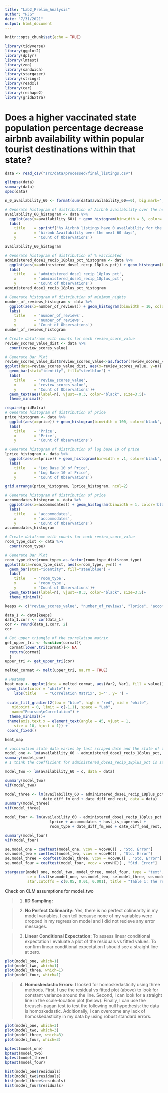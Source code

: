 ```yaml
---
title: "Lab2_Prelim_Analysis"
author: "HJG"
date: "7/31/2021"
output: html_document
---
```


```r
knitr::opts_chunk$set(echo = TRUE)
```

```r
library(tidyverse)
library(ggplot2) 
library(dplyr)
library(lmtest)
library(zoo)
library(sandwich)
library(stargazer)
library(stringr)
library(readxl)
library(car)
library(reshape2)
library(gridExtra)
```

# Does a higher vaccinated state population percentage decrease airbnb availability within popular tourist destinations within that state?
```r
data <- read_csv("src/data/processed/final_listings.csv")

glimpse(data)
summary(data)
spec(data)
```


```r
n_0_availability_60 <- format(sum(data$availability_60==0), big.mark=",")

# Generate histogram of distribution of Airbnb availability over the next 60 days.
availability_60_histogram <- data %>% 
  ggplot(aes(x=availability_60)) + geom_histogram(binwidth = 3, color='black', fill="purple")  +
  labs(
    title    = sprintf('%s Airbnb listings have 0 availability for the next 60 days', n_0_availability_60),
    x        = 'Airbnb Availability over the next 60 days', 
    y        = 'Count of Observations')

availability_60_histogram
```

```r
# Generate histogram of distribution of % vaccinated
administered_dose1_recip_18plus_pct_histogram <- data %>% 
  ggplot(aes(x=administered_dose1_recip_18plus_pct)) + geom_histogram(binwidth = 1, color='black', fill="purple")  +
  labs(
    title    = 'administered_dose1_recip_18plus_pct',
    x        = 'administered_dose1_recip_18plus_pct', 
    y        = 'Count of Observations')
administered_dose1_recip_18plus_pct_histogram
```

```r
# Generate histogram of distribution of minimum_nights
number_of_reviews_histogram <- data %>% 
  ggplot(aes(x=number_of_reviews)) + geom_histogram(binwidth = 10, color='black', fill="purple")  +
  labs(
    title    = 'number_of_reviews',
    x        = 'number_of_reviews', 
    y        = 'Count of Observations')
number_of_reviews_histogram
```

```r
# Create dataframe with counts for each review_score_value
review_scores_value_dist <- data %>% 
  count(review_scores_value)

# Generate Bar Plot
review_scores_value_dist$review_scores_value<-as.factor(review_scores_value_dist$review_scores_value)
ggplot(data=review_scores_value_dist, aes(x=review_scores_value, y=n)) +
  geom_bar(stat="identity", fill="steelblue") +
  labs(
    title    = 'review_scores_value',
    x        = 'review_scores_value', 
    y        = 'Count of Observations')+
  geom_text(aes(label=n), vjust=-0.3, color="black", size=3.5)+
  theme_minimal()
```

```r
require(gridExtra)
# Generate histogram of distribution of price
price_histogram <- data %>% 
  ggplot(aes(x=price)) + geom_histogram(binwidth = 100, color='black', fill="purple")  +
  labs(
    title    = 'Price',
    x        = 'Price', 
    y        = 'Count of Observations')

# Generate histogram of distribution of log base 10 of price
lprice_histogram <- data %>% 
  ggplot(aes(x=lprice)) + geom_histogram(binwidth = .1, color='black', fill="purple")  +
  labs(
    title    = 'Log Base 10 of Price',
    x        = 'Log Base 10 of Price', 
    y        = 'Count of Observations')

grid.arrange(price_histogram, lprice_histogram, ncol=2)
```

```r
# Generate histogram of distribution of price
accommodates_histogram <- data %>% 
  ggplot(aes(x=accommodates)) + geom_histogram(binwidth = 1, color='black', fill="purple")  +
  labs(
    title    = 'accommodates',
    x        = 'accommodates', 
    y        = 'Count of Observations')
accommodates_histogram
```

```r
# Create dataframe with counts for each review_score_value
room_type_dist <- data %>% 
  count(room_type)

# Generate Bar Plot
room_type_dist$room_type<-as.factor(room_type_dist$room_type)
ggplot(data=room_type_dist, aes(x=room_type, y=n)) +
  geom_bar(stat="identity", fill="steelblue") +
  labs(
    title    = 'room_type',
    x        = 'room_type', 
    y        = 'Count of Observations')+
  geom_text(aes(label=n), vjust=-0.3, color="black", size=3.5)+
  theme_minimal()
```

```r
keeps <- c("review_scores_value", "number_of_reviews", "lprice", "accommodates", "administered_dose1_recip_18plus_pct", "date_diff_fm_end", "date_diff_end_rest")

data_1 <- data[keeps]
data_1.corr <- cor(data_1)
cor <- round(data_1.corr, 2)
cor

# Get upper triangle of the correlation matrix
get_upper_tri <- function(cormat){
  cormat[lower.tri(cormat)]<- NA
  return(cormat)
  }
upper_tri <- get_upper_tri(cor)

melted_cormat <- melt(upper_tri, na.rm = TRUE)

# Heatmap
heat_map <- ggplot(data = melted_cormat, aes(Var2, Var1, fill = value)) +
 geom_tile(color = "white") +
    labs(title    = "Correlation Matrix", x='', y='') +
  
 scale_fill_gradient2(low = "blue", high = "red", mid = "white", 
   midpoint = 0, limit = c(-1,1), space = "Lab", 
   name="Pearson\nCorrelation") +
  theme_minimal()+ 
 theme(axis.text.x = element_text(angle = 45, vjust = 1, 
    size = 10, hjust = 1)) +
 coord_fixed()
```

```r
heat_map
```

```r

# vaccination state data varies by last scraped date and the state of the listing
model_one <- lm(availability_60 ~ administered_dose1_recip_18plus_pct, data = data)
summary(model_one)
# I think the coefficient for administered_dose1_recip_18plus_pct is saying that when you increase the administered_dose1_recip_18plus_pct_2 by 1%, we will see a ~ -.3 change in airbnb availability over the next 60 days. 
```

```r
model_two <- lm(availability_60 ~ c, data = data)

summary(model_two)
vif(model_two)
```

```r
model_three <- lm(availability_60 ~ administered_dose1_recip_18plus_pct +
                 date_diff_fm_end + date_diff_end_rest, data = data)
summary(model_three)
vif(model_three)
```


```r
model_four <- lm(availability_60 ~ administered_dose1_recip_18plus_pct + review_scores_value + 
                    lprice + accommodates + host_is_superhost + 
                    room_type + date_diff_fm_end + date_diff_end_rest, data = data)

summary(model_four)
vif(model_four)
```

```r
se.model_one = coeftest(model_one, vcov = vcovHC)[ , "Std. Error"]
se.model_two = coeftest(model_two, vcov = vcovHC)[ , "Std. Error"]
se.model_three = coeftest(model_three, vcov = vcovHC)[ , "Std. Error"]
se.model_four = coeftest(model_four, vcov = vcovHC)[ , "Std. Error"]

stargazer(model_one, model_two, model_three, model_four, type = "text", omit.stat = "f",
          se = list(se.model_one, se.model_two, se.model_three, se.model_four),
          star.cutoffs = c(0.05, 0.01, 0.001), title = "Table 1: The relationship between airbnb availability and the percent vaccinated state population")
```

Check on CLM assumptions for model_two

> 1. **IID Sampling:** 

> 2. **No Perfect Colinearity:** 
Yes, there is no perfect colinearity in my model variables. I can tell because none of my variables were dropped in my regression model and I did not recieve any error messages. 

> 3. **Linear Conditional Expectation:** 
To assess linear conditional expectation I evaluate a plot of the residuals vs fitted values. To confirm linear conditional expectation I should see a straight line at zero. 

```r
plot(model_one, which=1)
plot(model_two, which=1)
plot(model_three, which=1)
plot(model_four, which=1)
```
> 4. **Homoskedastic Errors:** 
I looked for homoskedasticity using three methods. First, I use the residual vs fitted plot (above) to look for constant variance around the line. Second, I can look for a straight line in the scale-location plot (below). Finally, I can use the breusch-pagan test to test the following null hypothesis: the data is homoskedastic. Additionally, I can overcome any lack of homoskedasticity in my data by using robust standard errors. 


```r
plot(model_one, which=3)
plot(model_two, which=3)
plot(model_three, which=3)
plot(model_four, which=3)

bptest(model_one)
bptest(model_two)
bptest(model_three)
bptest(model_four)
```
```r
hist(model_one$residuals)
hist(model_two$residuals)
hist(model_three$residuals)
hist(model_four$residuals)

```

